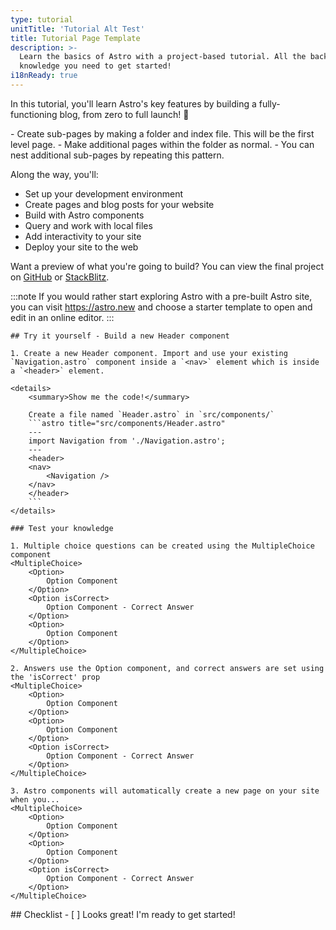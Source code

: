 ```yaml
---
type: tutorial
unitTitle: 'Tutorial Alt Test'
title: Tutorial Page Template
description: >-
  Learn the basics of Astro with a project-based tutorial. All the background
  knowledge you need to get started!
i18nReady: true
---
```




<Lede> In this tutorial, you'll learn Astro's key features by building a fully-functioning blog, from zero to full launch! 🚀 </Lede>

<PreCheck>
  - Create sub-pages by making a folder and index file.  This will be the first level page.
  - Make additional pages within the folder as normal.
  - You can nest additional sub-pages by repeating this pattern.
</PreCheck>


Along the way, you'll: 
- Set up your development environment 
- Create pages and blog posts for your website
- Build with Astro components
- Query and work with local files
- Add interactivity to your site 
- Deploy your site to the web

Want a preview of what you're going to build? You can view the final project on [GitHub](https://github.com/withastro/blog-tutorial-demo) or [StackBlitz](https://stackblitz.com/github/withastro/blog-tutorial-demo/tree/complete?file=src%2Fpages%2Findex.astro).

:::note
If you would rather start exploring Astro with a pre-built Astro site, you can visit https://astro.new and choose a starter template to open and edit in an online editor.
::: 

<Box icon="puzzle-piece">

	## Try it yourself - Build a new Header component
	
	1. Create a new Header component. Import and use your existing `Navigation.astro` component inside a `<nav>` element which is inside a `<header>` element.

    <details>
    	<summary>Show me the code!</summary>
	
    	Create a file named `Header.astro` in `src/components/`
     	```astro title="src/components/Header.astro"
    	---
    	import Navigation from './Navigation.astro';
    	---
    	<header>
      	<nav>
        	<Navigation />
      	</nav>
    	</header>
    	```
    </details>

</Box>

<Box icon="check-list">

	### Test your knowledge

	1. Multiple choice questions can be created using the MultipleChoice component
	<MultipleChoice>
		<Option>
			Option Component
		</Option>
		<Option isCorrect>
			Option Component - Correct Answer
		</Option>
		<Option>
			Option Component
		</Option>
	</MultipleChoice>

	2. Answers use the Option component, and correct answers are set using the 'isCorrect' prop
	<MultipleChoice>
		<Option>
			Option Component
		</Option>
		<Option>
			Option Component
		</Option>
		<Option isCorrect>
			Option Component - Correct Answer
		</Option>
	</MultipleChoice>

	3. Astro components will automatically create a new page on your site when you...
	<MultipleChoice>
		<Option>
			Option Component
		</Option>
		<Option>
			Option Component
		</Option>
		<Option isCorrect>
			Option Component - Correct Answer
		</Option>
	</MultipleChoice>
</Box>


<Box icon="check-list">
## Checklist

<Checklist>
- [ ] Looks great! I'm ready to get started!
</Checklist>
</Box>

